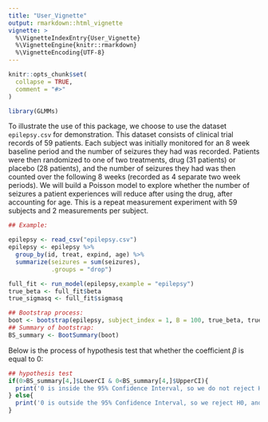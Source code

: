 ```yaml
---
title: "User_Vignette"
output: rmarkdown::html_vignette
vignette: >
  %\VignetteIndexEntry{User_Vignette}
  %\VignetteEngine{knitr::rmarkdown}
  %\VignetteEncoding{UTF-8}
---
```


```r
knitr::opts_chunk$set(
  collapse = TRUE,
  comment = "#>"
)
```

```r
library(GLMMs)
```


To illustrate the use of this package, we choose to use the dataset `epilepsy.csv` for demonstration. This dataset consists of clinical trial records of 59 patients. Each subject was initially monitored for an 8 week baseline period and the number of seizures they had was recorded. Patients were then randomized to one of two treatments, drug (31 patients) or placebo (28 patients), and the number of seizures they had was then counted over the following 8 weeks (recorded as 4 separate two week periods). We will build a Poisson model to explore whether the number of seizures a patient experiences will reduce after using the drug, after accounting for age. This is a repeat measurement experiment with 59 subjects and 2 measurements per subject. 


```r
## Example:

epilepsy <- read_csv("epilepsy.csv")
epilepsy <- epilepsy %>%
  group_by(id, treat, expind, age) %>%
  summarize(seizures = sum(seizures),
            .groups = "drop")

full_fit <- run_model(epilepsy,example = "epilepsy")
true_beta <- full_fit$beta
true_sigmasq <- full_fit$sigmasq

## Bootstrap process:
boot <- bootstrap(epilepsy, subject_index = 1, B = 100, true_beta, true_sigmasq)
## Summary of bootstrap:
BS_summary <- BootSummary(boot)

```



Below is the process of hypothesis test that whether the coefficient $\beta$ is equal to 0: 

```r
## hypothesis test
if(0>BS_summary[4,]$LowerCI & 0<BS_summary[4,]$UpperCI){
  print('0 is inside the 95% Confidence Interval, so we do not reject H0, and beta is not significantly different from 0')
} else{
  print('0 is outside the 95% Confidence Interval, so we reject H0, and beta is significantly different from 0')
}
```



